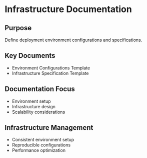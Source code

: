 # Infrastructure Documentation

## Purpose
Define deployment environment configurations and specifications.

## Key Documents
- Environment Configurations Template
- Infrastructure Specification Template

## Documentation Focus
- Environment setup
- Infrastructure design
- Scalability considerations

## Infrastructure Management
- Consistent environment setup
- Reproducible configurations
- Performance optimization
